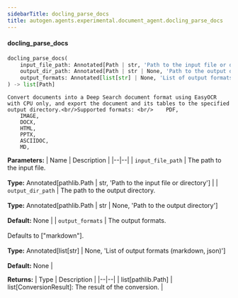 ```yaml
---
sidebarTitle: docling_parse_docs
title: autogen.agents.experimental.document_agent.docling_parse_docs
---
```


<code class="doc-symbol doc-symbol-heading doc-symbol-function"></code>
#### docling_parse_docs

```python
docling_parse_docs(
    input_file_path: Annotated[Path | str, 'Path to the input file or directory'],
    output_dir_path: Annotated[Path | str | None, 'Path to the output directory'] = None,
    output_formats: Annotated[list[str] | None, 'List of output formats (markdown, json)'] = None
) -> list[Path]
```

    Convert documents into a Deep Search document format using EasyOCR
    with CPU only, and export the document and its tables to the specified
    output directory.<br/>Supported formats: <br/>    PDF,
        IMAGE,
        DOCX,
        HTML,
        PPTX,
        ASCIIDOC,
        MD,

<b>Parameters:</b>
| Name | Description |
|--|--|
| `input_file_path` | The path to the input file.<br/><br/>**Type:** Annotated[pathlib.Path \| str, 'Path to the input file or directory'] |
| `output_dir_path` | The path to the output directory.<br/><br/>**Type:** Annotated[pathlib.Path \| str \| None, 'Path to the output directory']<br/><br/>**Default:** None |
| `output_formats` | The output formats.<br/><br/>Defaults to ["markdown"].<br/><br/>**Type:** Annotated[list[str] \| None, 'List of output formats (markdown, json)']<br/><br/>**Default:** None |

<b>Returns:</b>
| Type | Description |
|--|--|
| list[pathlib.Path] | list[ConversionResult]: The result of the conversion. |

<br />